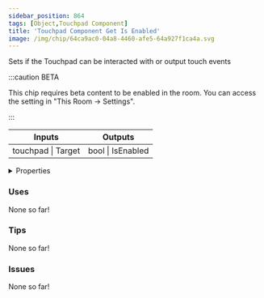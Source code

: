 ```yaml
---
sidebar_position: 864
tags: [Object,Touchpad Component]
title: 'Touchpad Component Get Is Enabled'
image: /img/chip/64ca9ac0-04a8-4460-afe5-64a927f1ca4a.svg
---
```


Sets if the Touchpad can be interacted with or output touch events

:::caution BETA

This chip requires beta content to be enabled in the room. You can access the setting in "This Room -> Settings".

:::

<IChip uuid="64ca9ac0-04a8-4460-afe5-64a927f1ca4a"/>

<table><thead><tr><th>Inputs</th><th>Outputs</th></tr></thead><tbody><tr><td>touchpad | Target</td><td>bool | IsEnabled</td></tr></tbody></table>

<details>
  <summary>Properties</summary>
  <div>
    <div>
    <table>
      <tbody>
        <tr>
          <td>Is beta required?</td>
          <td>Yes</td>
        </tr>
        <tr>
          <td>Is chip a trolling risk?</td>
          <td>No</td>
        </tr>
        <tr>
          <td>Is chip a role assignment risk?</td>
          <td>No</td>
        </tr>
        <tr>
          <td>Chip UUID</td>
          <td>64ca9ac0-04a8-4460-afe5-64a927f1ca4a</td>
        </tr>
        <tr>
          <td>Room availability</td>
          <td>Available everywhere</td>
        </tr>
      </tbody>
    </table>
    </div>
  </div>
</details>

### Uses

None so far!

### Tips

None so far!

### Issues

None so far!